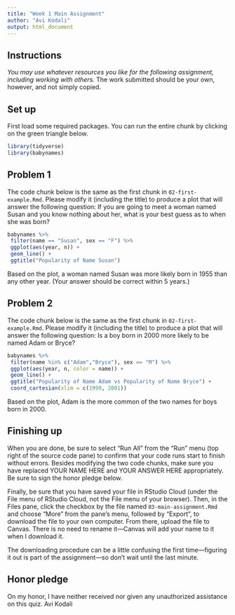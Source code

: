 ```yaml
---
title: "Week 1 Main Assignment"
author: "Avi Kodali"
output: html_document
---
```


## Instructions

*You may use whatever resources you like for the following assignment, including working with others.* The work submitted should be your own, however, and not simply copied.


## Set up
First load some required packages. You can run the entire chunk by clicking on the green triangle below.


```r
library(tidyverse)
library(babynames)
```


## Problem 1

The code chunk below is the same as the first chunk in `02-first-example.Rmd`. Please modify it (including the title) to produce a plot that will answer the following question: If you are going to meet a woman named Susan and you know nothing about her, what is your best guess as to when she was born? 


```r
babynames %>% 
 filter(name == "Susan", sex == "F") %>%
 ggplot(aes(year, n)) +
 geom_line() +
 ggtitle("Popularity of Name Susan") 
```
 
Based on the plot, a woman named Susan was more likely born in 1955 than any other year. (Your answer should be correct within 5 years.)
 
## Problem 2

The code chunk below is the same as the first chunk in `02-first-example.Rmd`. Please modify it (including the title) to produce a plot that will answer the following question: Is a boy born in 2000 more likely to be named Adam or Bryce? 

```r
babynames %>% 
 filter(name %in% c("Adam","Bryce"), sex == "M") %>%
 ggplot(aes(year, n, color = name)) +
 geom_line() +
 ggtitle("Popularity of Name Adam vs Popularity of Name Bryce") +
 coord_cartesian(xlim = c(1999, 2001))
```

Based on the plot, Adam is the more common of the two names for boys born in 2000.


 
 
## Finishing up

When you are done, be sure to select "Run All" from the "Run" menu (top right of the source code pane) to confirm that your code runs start to finish without errors. Besides modifying the two code chunks, make sure you have replaced YOUR NAME HERE and YOUR ANSWER HERE appropriately. Be sure to sign the honor pledge below.

Finally, be sure that you have saved your file in RStudio Cloud (under the File menu of RStudio Cloud, not the File menu of your browser). Then, in the Files pane, click the checkbox by the file named `03-main-assignment.Rmd` and choose "More" from the pane's menu, followed by "Export", to download the file to your own computer. From there, upload the file to Canvas. There is no need to rename it---Canvas will add your name to it when I download it.

The downloading procedure can be a little confusing the first time---figuring it out is part of the assignment---so don't wait until the last minute.


## Honor pledge

On my honor, I have neither received nor given any unauthorized assistance on this quiz.
Avi Kodali
